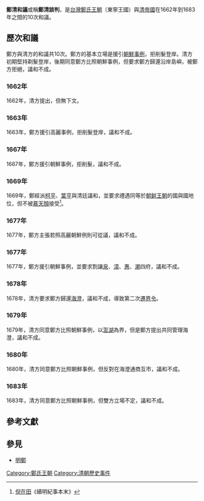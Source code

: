 '''鄭清和議'''或稱'''鄭清談判'''，是[[台灣|台灣]][[鄭氏王朝|鄭氏王朝]]（東寧王國）與[[清帝國|清帝國]]在1662年到1683年之間的10次和議。

== 歷次和議 ==
鄭方與清方的和議共10次。鄭方的基本立場是援引[[李氏朝鮮|朝鮮事例]]，拒削髮登岸。清方初期堅持剃髮登岸，後期同意鄭方比照朝鮮事例，但要求鄭方歸還沿岸島嶼，被鄭方拒絕，議和不成。

=== 1662年 ===
1662年，清方提出，但無下文。

=== 1663年 ===
1663年，鄭方援引高麗事例，拒削髮登岸，議和不成。

=== 1667年 ===
1667年，鄭方援引朝鮮事例，拒削髮，議和不成。

=== 1669年 ===
1669年，鄭經派[[柯平|柯平]]、[[葉亨|葉亨]]與清廷議和，並要求禮遇同等於[[朝鲜王朝|朝鲜王朝]]的國與國地位，但不被[[慕天顏|慕天顏]]接受<ref name="續明紀事本末">[[倪在田|倪在田]]《續明紀事本末》</ref>。

=== 1677年 ===
1677年，鄭方主張若照高麗朝鮮例則可從議，議和不成。

=== 1677年 ===
1677年，鄭方援引朝鮮事例，並要求割讓[[泉州府|泉]]、[[漳州府|漳]]、[[惠州府|惠]]、[[潮州府|潮]]四府，議和不成。

=== 1678年 ===
1678年，清方要求鄭方歸還[[海澄|海澄]]，議和不成，導致第二次[[遷界令|遷界令]]。

=== 1679年 ===
1679年，清方同意鄭方比照朝鮮事例，以[[澎湖|澎湖]]為界，但是鄭方提出共同管理海澄，議和不成。

=== 1680年 ===
1680年，清方同意鄭方比照朝鮮事例，但反對在海澄通商互市，議和不成。

=== 1683年 ===
1683年，清方同意鄭方比照朝鮮事例，但雙方立場不定，議和不成。

== 參考文獻 ==
{{Reflist}}

== 參見 ==
* [[明鄭|明鄭]]

[[Category:鄭氏王朝|Category:鄭氏王朝]]
[[Category:清朝歷史事件|Category:清朝歷史事件]]
